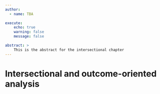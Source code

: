 ```yaml
---
author:
  - name: TBA
  
execute: 
    echo: true
    warning: false
    message: false
    
abstract: >
    This is the abstract for the intersectional chapter
---
```


# Intersectional and outcome-oriented analysis {#sec-intersectional-ch06}




